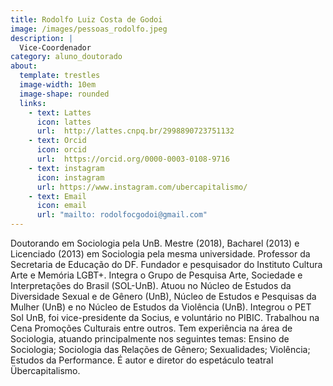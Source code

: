 ```yaml
---
title: Rodolfo Luiz Costa de Godoi
image: /images/pessoas_rodolfo.jpeg
description: |
  Vice-Coordenador
category: aluno_doutorado
about:
  template: trestles
  image-width: 10em
  image-shape: rounded
  links:
    - text: Lattes
      icon: lattes
      url:  http://lattes.cnpq.br/2998890723751132
    - text: Orcid
      icon: orcid
      url:  https://orcid.org/0000-0003-0108-9716
    - text: instagram
      icon: instagram
      url: https://www.instagram.com/ubercapitalismo/
    - text: Email
      icon: email
      url: "mailto: rodolfocgodoi@gmail.com"
---
```


Doutorando em Sociologia pela UnB. Mestre (2018), Bacharel (2013) e Licenciado (2013) em Sociologia pela mesma universidade. Professor da Secretaria de Educação do DF. Fundador e pesquisador do Instituto Cultura Arte e Memória LGBT+. Integra o Grupo de Pesquisa Arte, Sociedade e Interpretações do Brasil (SOL-UnB). Atuou no Núcleo de Estudos da Diversidade Sexual e de Gênero (UnB), Núcleo de Estudos e Pesquisas da Mulher (UnB) e no Núcleo de Estudos da Violência (UnB). Integrou o PET Sol UnB, foi vice-presidente da Socius, e voluntário no PIBIC. Trabalhou na Cena Promoções Culturais entre outros. Tem experiência na área de Sociologia, atuando principalmente nos seguintes temas: Ensino de Sociologia; Sociologia das Relações de Gênero; Sexualidades; Violência; Estudos da Performance. É autor e diretor do espetáculo teatral Übercapitalismo.


<!-- Google tag (gtag.js) -->
<script async src="https://www.googletagmanager.com/gtag/js?id=G-GB2MGT95N0"></script>
<script>
  window.dataLayer = window.dataLayer || [];
  function gtag(){dataLayer.push(arguments);}
  gtag('js', new Date());

  gtag('config', 'G-GB2MGT95N0');
</script>